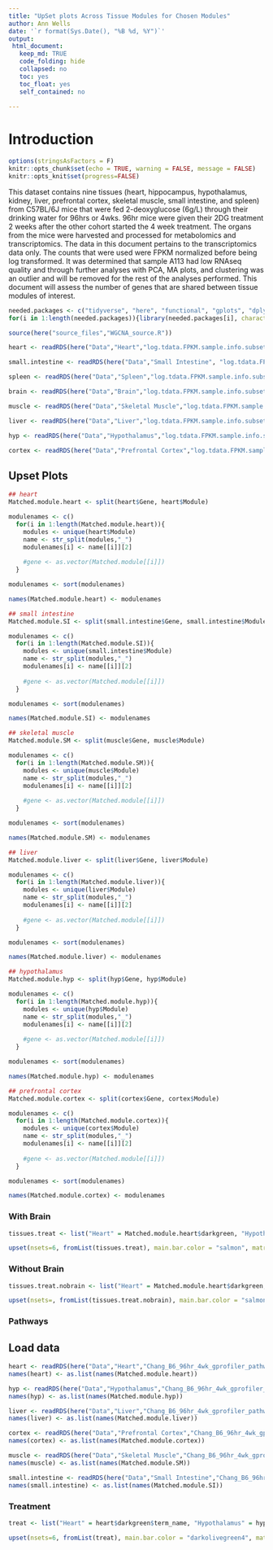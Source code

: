 ```yaml
---
title: "UpSet plots Across Tissue Modules for Chosen Modules"
author: Ann Wells
date: '`r format(Sys.Date(), "%B %d, %Y")`'
output:
 html_document:
   keep_md: TRUE
   code_folding: hide
   collapsed: no
   toc: yes
   toc_float: yes
   self_contained: no
   
---
```


# Introduction

```r
options(stringsAsFactors = F)
knitr::opts_chunk$set(echo = TRUE, warning = FALSE, message = FALSE)
knitr::opts_knit$set(progress=FALSE)

```

This dataset contains nine tissues (heart, hippocampus, hypothalamus, kidney, liver, prefrontal cortex, skeletal muscle, small intestine, and spleen) from C57BL/6J mice that were fed 2-deoxyglucose (6g/L) through their drinking water for 96hrs or 4wks. 96hr mice were given their 2DG treatment 2 weeks after the other cohort started the 4 week treatment. The organs from the mice were harvested and processed for metabolomics and transcriptomics. The data in this document pertains to the transcriptomics data only. The counts that were used were FPKM normalized before being log transformed. It was determined that sample A113 had low RNAseq quality and through further analyses with PCA, MA plots, and clustering was an outlier and will be removed for the rest of the analyses performed. This document will assess the number of genes that are shared between tissue modules of interest.

```r
needed.packages <- c("tidyverse", "here", "functional", "gplots", "dplyr", "GeneOverlap", "R.utils", "reshape2","magrittr","data.table", "RColorBrewer","preprocessCore", "ARTool","emmeans", "phia", "gprofiler2","rlist", "plotly","kableExtra","foreach","doParallel","doFuture","UpSetR")
for(i in 1:length(needed.packages)){library(needed.packages[i], character.only = TRUE)}

source(here("source_files","WGCNA_source.R"))
```

```r
heart <- readRDS(here("Data","Heart","log.tdata.FPKM.sample.info.subset.heart.WGCNA.module.membership.RData"))

small.intestine <- readRDS(here("Data","Small Intestine", "log.tdata.FPKM.sample.info.subset.small.intestine.WGCNA.module.membership.RData"))

spleen <- readRDS(here("Data","Spleen","log.tdata.FPKM.sample.info.subset.spleen.WGCNA.module.membership.RData"))

brain <- readRDS(here("Data","Brain","log.tdata.FPKM.sample.info.subset.hip.hyp.cortex.WGCNA.module.membership.RData"))

muscle <- readRDS(here("Data","Skeletal Muscle","log.tdata.FPKM.sample.info.subset.skeletal.muscle.WGCNA.module.membership.RData"))

liver <- readRDS(here("Data","Liver","log.tdata.FPKM.sample.info.subset.liver.WGCNA.module.membership.RData"))

hyp <- readRDS(here("Data","Hypothalamus","log.tdata.FPKM.sample.info.subset.hypothalamus.WGCNA.module.membership.RData"))

cortex <- readRDS(here("Data","Prefrontal Cortex","log.tdata.FPKM.sample.info.subset.prefrontal.cortex.WGCNA.module.membership.RData"))

```

## Upset Plots {.tabset .tabset-fade .tabset-pills}
```r
## heart
Matched.module.heart <- split(heart$Gene, heart$Module)

modulenames <- c()
  for(i in 1:length(Matched.module.heart)){
    modules <- unique(heart$Module)
    name <- str_split(modules,"_")
    modulenames[i] <- name[[i]][2]
    
    #gene <- as.vector(Matched.module[[i]])
  }

modulenames <- sort(modulenames)

names(Matched.module.heart) <- modulenames

## small intestine
Matched.module.SI <- split(small.intestine$Gene, small.intestine$Module)

modulenames <- c()
  for(i in 1:length(Matched.module.SI)){
    modules <- unique(small.intestine$Module)
    name <- str_split(modules,"_")
    modulenames[i] <- name[[i]][2]
    
    #gene <- as.vector(Matched.module[[i]])
  }

modulenames <- sort(modulenames)

names(Matched.module.SI) <- modulenames

## skeletal muscle
Matched.module.SM <- split(muscle$Gene, muscle$Module)

modulenames <- c()
  for(i in 1:length(Matched.module.SM)){
    modules <- unique(muscle$Module)
    name <- str_split(modules,"_")
    modulenames[i] <- name[[i]][2]
    
    #gene <- as.vector(Matched.module[[i]])
  }

modulenames <- sort(modulenames)

names(Matched.module.SM) <- modulenames

## liver
Matched.module.liver <- split(liver$Gene, liver$Module)

modulenames <- c()
  for(i in 1:length(Matched.module.liver)){
    modules <- unique(liver$Module)
    name <- str_split(modules,"_")
    modulenames[i] <- name[[i]][2]
    
    #gene <- as.vector(Matched.module[[i]])
  }

modulenames <- sort(modulenames)

names(Matched.module.liver) <- modulenames

## hypothalamus
Matched.module.hyp <- split(hyp$Gene, hyp$Module)

modulenames <- c()
  for(i in 1:length(Matched.module.hyp)){
    modules <- unique(hyp$Module)
    name <- str_split(modules,"_")
    modulenames[i] <- name[[i]][2]
    
    #gene <- as.vector(Matched.module[[i]])
  }

modulenames <- sort(modulenames)

names(Matched.module.hyp) <- modulenames

## prefrontal cortex
Matched.module.cortex <- split(cortex$Gene, cortex$Module)

modulenames <- c()
  for(i in 1:length(Matched.module.cortex)){
    modules <- unique(cortex$Module)
    name <- str_split(modules,"_")
    modulenames[i] <- name[[i]][2]
    
    #gene <- as.vector(Matched.module[[i]])
  }

modulenames <- sort(modulenames)

names(Matched.module.cortex) <- modulenames
```
### With Brain
```r
tissues.treat <- list("Heart" = Matched.module.heart$darkgreen, "Hypothalamus" = Matched.module.hyp$bisque4, "Liver" = Matched.module.liver$darkolivegreen, "Prefrontal Cortex" = Matched.module.cortex$bisque2, "Skeletal Muscle" = Matched.module.SM$salmon2, "Small Intestine" = Matched.module.SI$green4)

upset(nsets=6, fromList(tissues.treat), main.bar.color = "salmon", matrix.color = "midnightblue", sets.bar.color = "darkolivegreen", text.scale = 1)
```

### Without Brain
```r
tissues.treat.nobrain <- list("Heart" = Matched.module.heart$darkgreen, "Liver" = Matched.module.liver$darkolivegreen, "Skeletal Muscle" = Matched.module.SM$salmon2, "Small Intestine" = Matched.module.SI$green4)

upset(nsets=, fromList(tissues.treat.nobrain), main.bar.color = "salmon", matrix.color = "midnightblue", sets.bar.color = "darkolivegreen", text.scale = 1)
```

### Pathways

## Load data
```r
heart <- readRDS(here("Data","Heart","Chang_B6_96hr_4wk_gprofiler_pathway_annotation_list_heart_WGCNA.RData"))
names(heart) <- as.list(names(Matched.module.heart))

hyp <- readRDS(here("Data","Hypothalamus","Chang_B6_96hr_4wk_gprofiler_pathway_annotation_list_hypothalamus_WGCNA.RData"))
names(hyp) <- as.list(names(Matched.module.hyp))

liver <- readRDS(here("Data","Liver","Chang_B6_96hr_4wk_gprofiler_pathway_annotation_list_liver_WGCNA.RData"))
names(liver) <- as.list(names(Matched.module.liver))

cortex <- readRDS(here("Data","Prefrontal Cortex","Chang_B6_96hr_4wk_gprofiler_pathway_annotation_list_prefrontal_cortex_WGCNA.RData"))
names(cortex) <- as.list(names(Matched.module.cortex))

muscle <- readRDS(here("Data","Skeletal Muscle","Chang_B6_96hr_4wk_gprofiler_pathway_annotation_list_skeletal_muscle_WGCNA.RData"))
names(muscle) <- as.list(names(Matched.module.SM))

small.intestine <- readRDS(here("Data","Small Intestine","Chang_B6_96hr_4wk_gprofiler_pathway_annotation_list_small_intestine_WGCNA.RData"))
names(small.intestine) <- as.list(names(Matched.module.SI))
```

### Treatment
```r
treat <- list("Heart" = heart$darkgreen$term_name, "Hypothalamus" = hyp$bisque4$term_name, "Liver" = liver$darkolivegreen$term_name, "Prefrontal Cortex" = cortex$bisque2$term_name, "Skeletal Muscle" = muscle$salmon2$term_name, "Small Intestine" = small.intestine$green4$term_name)

upset(nsets=6, fromList(treat), main.bar.color = "darkolivegreen4", matrix.color = "darkorchid4", sets.bar.color = "dodgerblue4", text.scale = 1)
```
